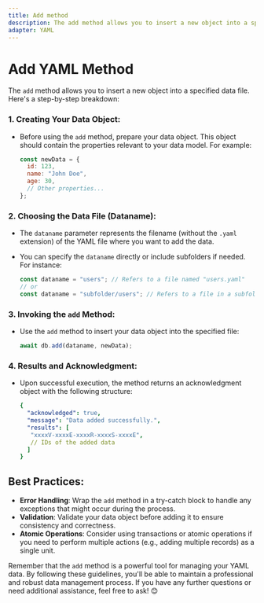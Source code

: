 ```yaml
---
title: Add method
description: The add method allows you to insert a new object into a specified data file. Here's a step-by-step breakdown
adapter: YAML
---
```


# Add YAML Method

The `add` method allows you to insert a new object into a specified data file. Here's a step-by-step breakdown:

### 1. **Creating Your Data Object:**
   - Before using the `add` method, prepare your data object. This object should contain the properties relevant to your data model. For example:

     ```javascript
     const newData = {
       id: 123,
       name: "John Doe",
       age: 30,
       // Other properties...
     };
     ```

### 2. **Choosing the Data File (Dataname):**
   - The `dataname` parameter represents the filename (without the `.yaml` extension) of the YAML file where you want to add the data.
   - You can specify the `dataname` directly or include subfolders if needed. For instance:

     ```javascript
     const dataname = "users"; // Refers to a file named "users.yaml"
     // or
     const dataname = "subfolder/users"; // Refers to a file in a subfolder
     ```

### 3. **Invoking the `add` Method:**
   - Use the `add` method to insert your data object into the specified file:

     ```javascript
     await db.add(dataname, newData);
     ```

### 4. **Results and Acknowledgment:**
   - Upon successful execution, the method returns an acknowledgment object with the following structure:

     ```yaml
     {
       "acknowledged": true,
       "message": "Data added successfully.",
       "results": [
        "xxxxV-xxxxE-xxxxR-xxxxS-xxxxE",
        // IDs of the added data
       ]
     }
     ```

## Best Practices:
- **Error Handling**: Wrap the `add` method in a try-catch block to handle any exceptions that might occur during the process.
- **Validation**: Validate your data object before adding it to ensure consistency and correctness.
- **Atomic Operations**: Consider using transactions or atomic operations if you need to perform multiple actions (e.g., adding multiple records) as a single unit.

Remember that the `add` method is a powerful tool for managing your YAML data. By following these guidelines, you'll be able to maintain a professional and robust data management process. If you have any further questions or need additional assistance, feel free to ask! 😊